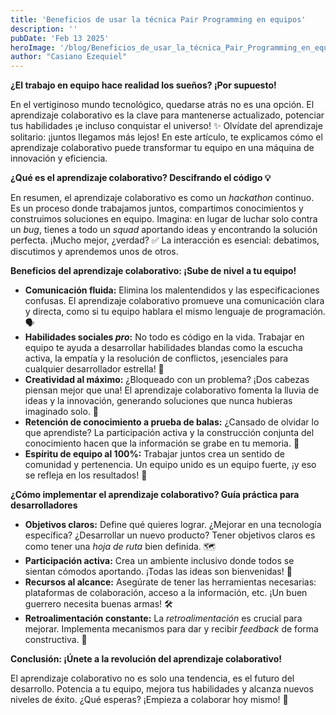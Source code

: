 ```yaml
---
title: 'Beneficios de usar la técnica Pair Programming en equipos'
description: ''
pubDate: 'Feb 13 2025'
heroImage: '/blog/Beneficios_de_usar_la_técnica_Pair_Programming_en_equipos.jpg'
author: "Casiano Ezequiel"
---
```

**¿El trabajo en equipo hace realidad los sueños? ¡Por supuesto!**

En el vertiginoso mundo tecnológico, quedarse atrás no es una opción. El aprendizaje colaborativo es la clave para mantenerse actualizado, potenciar tus habilidades ¡e incluso conquistar el universo! ✨ Olvídate del aprendizaje solitario: ¡juntos llegamos más lejos! En este artículo, te explicamos cómo el aprendizaje colaborativo puede transformar tu equipo en una máquina de innovación y eficiencia.

**¿Qué es el aprendizaje colaborativo? Descifrando el código 💡**

En resumen, el aprendizaje colaborativo es como un _hackathon_ continuo. Es un proceso donde trabajamos juntos, compartimos conocimientos y construimos soluciones en equipo. Imagina: en lugar de luchar solo contra un _bug_, tienes a todo un _squad_ aportando ideas y encontrando la solución perfecta. ¡Mucho mejor, ¿verdad? ✅ La interacción es esencial: debatimos, discutimos y aprendemos unos de otros.

**Beneficios del aprendizaje colaborativo: ¡Sube de nivel a tu equipo!**

- **Comunicación fluida:** Elimina los malentendidos y las especificaciones confusas. El aprendizaje colaborativo promueve una comunicación clara y directa, como si tu equipo hablara el mismo lenguaje de programación. 🗣️
- **Habilidades sociales _pro_:** No todo es código en la vida. Trabajar en equipo te ayuda a desarrollar habilidades blandas como la escucha activa, la empatía y la resolución de conflictos, ¡esenciales para cualquier desarrollador estrella! 🤝
- **Creatividad al máximo:** ¿Bloqueado con un problema? ¡Dos cabezas piensan mejor que una! El aprendizaje colaborativo fomenta la lluvia de ideas y la innovación, generando soluciones que nunca hubieras imaginado solo. 🤯
- **Retención de conocimiento a prueba de balas:** ¿Cansado de olvidar lo que aprendiste? La participación activa y la construcción conjunta del conocimiento hacen que la información se grabe en tu memoria. 🧠
- **Espíritu de equipo al 100%:** Trabajar juntos crea un sentido de comunidad y pertenencia. Un equipo unido es un equipo fuerte, ¡y eso se refleja en los resultados! 💪

**¿Cómo implementar el aprendizaje colaborativo? Guía práctica para desarrolladores**

- **Objetivos claros:** Define qué quieres lograr. ¿Mejorar en una tecnología específica? ¿Desarrollar un nuevo producto? Tener objetivos claros es como tener una _hoja de ruta_ bien definida. 🗺️
- **Participación activa:** Crea un ambiente inclusivo donde todos se sientan cómodos aportando. ¡Todas las ideas son bienvenidas! 🙌
- **Recursos al alcance:** Asegúrate de tener las herramientas necesarias: plataformas de colaboración, acceso a la información, etc. ¡Un buen guerrero necesita buenas armas! 🛠️
- **Retroalimentación constante:** La _retroalimentación_ es crucial para mejorar. Implementa mecanismos para dar y recibir _feedback_ de forma constructiva. 🔄

**Conclusión: ¡Únete a la revolución del aprendizaje colaborativo!**

El aprendizaje colaborativo no es solo una tendencia, es el futuro del desarrollo. Potencia a tu equipo, mejora tus habilidades y alcanza nuevos niveles de éxito. ¿Qué esperas? ¡Empieza a colaborar hoy mismo! 🎉